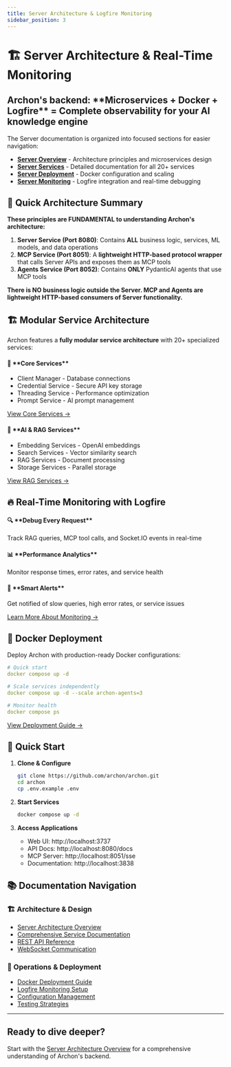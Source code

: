 ```yaml
---
title: Server Architecture & Logfire Monitoring
sidebar_position: 3
---
```



# 🏗️ Server Architecture & Real-Time Monitoring

<div className="hero hero--primary">
  <div className="container">
    <h2 className="hero__subtitle">
      Archon's backend: **Microservices + Docker + Logfire** = Complete observability for your AI knowledge engine
    </h2>
  </div>
</div>

<Admonition type="tip" icon="📚" title="Comprehensive Documentation">

The Server documentation is organized into focused sections for easier navigation:

- **[Server Overview](./server-overview)** - Architecture principles and microservices design
- **[Server Services](./server-services)** - Detailed documentation for all 20+ services
- **[Server Deployment](./server-deployment)** - Docker configuration and scaling
- **[Server Monitoring](./server-monitoring)** - Logfire integration and real-time debugging

</Admonition>

## 🎯 Quick Architecture Summary

<Admonition type="warning" icon="⚠️" title="Critical Understanding: Service Responsibilities">

**These principles are FUNDAMENTAL to understanding Archon's architecture:**

1. **Server Service (Port 8080)**: Contains **ALL** business logic, services, ML models, and data operations
2. **MCP Service (Port 8051)**: A **lightweight HTTP-based protocol wrapper** that calls Server APIs and exposes them as MCP tools
3. **Agents Service (Port 8052)**: Contains **ONLY** PydanticAI agents that use MCP tools

**There is NO business logic outside the Server. MCP and Agents are lightweight HTTP-based consumers of Server functionality.**

</Admonition>

## 🏗️ Modular Service Architecture

Archon features a **fully modular service architecture** with 20+ specialized services:

<div className="row">
  <div className="col col--6">
    <div className="card">
      <div className="card__header">
        <h4>🔧 **Core Services**</h4>
      </div>
      <div className="card__body">
        <ul>
          <li>Client Manager - Database connections</li>
          <li>Credential Service - Secure API key storage</li>
          <li>Threading Service - Performance optimization</li>
          <li>Prompt Service - AI prompt management</li>
        </ul>
        <a href="./server-services#core-services" className="button button--primary button--sm">
          View Core Services →
        </a>
      </div>
    </div>
  </div>
  <div className="col col--6">
    <div className="card">
      <div className="card__header">
        <h4>🧠 **AI & RAG Services**</h4>
      </div>
      <div className="card__body">
        <ul>
          <li>Embedding Services - OpenAI embeddings</li>
          <li>Search Services - Vector similarity search</li>
          <li>RAG Services - Document processing</li>
          <li>Storage Services - Parallel storage</li>
        </ul>
        <a href="./server-services#rag-services" className="button button--primary button--sm">
          View RAG Services →
        </a>
      </div>
    </div>
  </div>
</div>

## 🔥 Real-Time Monitoring with Logfire

<div className="row margin-top--lg">
  <div className="col col--4">
    <div className="card">
      <div className="card__header">
        <h4>🔍 **Debug Every Request**</h4>
      </div>
      <div className="card__body">
        <p>Track RAG queries, MCP tool calls, and Socket.IO events in real-time</p>
      </div>
    </div>
  </div>
  <div className="col col--4">
    <div className="card">
      <div className="card__header">
        <h4>📊 **Performance Analytics**</h4>
      </div>
      <div className="card__body">
        <p>Monitor response times, error rates, and service health</p>
      </div>
    </div>
  </div>
  <div className="col col--4">
    <div className="card">
      <div className="card__header">
        <h4>🚨 **Smart Alerts**</h4>
      </div>
      <div className="card__body">
        <p>Get notified of slow queries, high error rates, or service issues</p>
      </div>
    </div>
  </div>
</div>

<div className="text--center margin-top--lg">
  <a href="./server-monitoring" className="button button--primary button--lg">
    Learn More About Monitoring →
  </a>
</div>

## 🐳 Docker Deployment

Deploy Archon with production-ready Docker configurations:

```yaml
# Quick start
docker compose up -d

# Scale services independently
docker compose up -d --scale archon-agents=3

# Monitor health
docker compose ps
```

<div className="text--center margin-top--lg">
  <a href="./server-deployment" className="button button--secondary button--lg">
    View Deployment Guide →
  </a>
</div>

## 🚀 Quick Start

1. **Clone & Configure**
   ```bash
   git clone https://github.com/archon/archon.git
   cd archon
   cp .env.example .env
   ```

2. **Start Services**
   ```bash
   docker compose up -d
   ```

3. **Access Applications**
   - Web UI: http://localhost:3737
   - API Docs: http://localhost:8080/docs
   - MCP Server: http://localhost:8051/sse
   - Documentation: http://localhost:3838

## 📚 Documentation Navigation

<div className="row margin-top--lg">
  <div className="col col--6">
    <div className="card">
      <div className="card__header">
        <h3>🏗️ Architecture & Design</h3>
      </div>
      <div className="card__body">
        <ul>
          <li><a href="./server-overview">Server Architecture Overview</a></li>
          <li><a href="./server-services">Comprehensive Service Documentation</a></li>
          <li><a href="./api-reference">REST API Reference</a></li>
          <li><a href="./websockets">WebSocket Communication</a></li>
        </ul>
      </div>
    </div>
  </div>
  <div className="col col--6">
    <div className="card">
      <div className="card__header">
        <h3>🚀 Operations & Deployment</h3>
      </div>
      <div className="card__body">
        <ul>
          <li><a href="./server-deployment">Docker Deployment Guide</a></li>
          <li><a href="./server-monitoring">Logfire Monitoring Setup</a></li>
          <li><a href="./configuration">Configuration Management</a></li>
          <li><a href="./testing">Testing Strategies</a></li>
        </ul>
      </div>
    </div>
  </div>
</div>

---

<div className="text--center margin-top--xl">
  <h2>Ready to dive deeper?</h2>
  <p>Start with the <a href="./server-overview">Server Architecture Overview</a> for a comprehensive understanding of Archon's backend.</p>
</div>